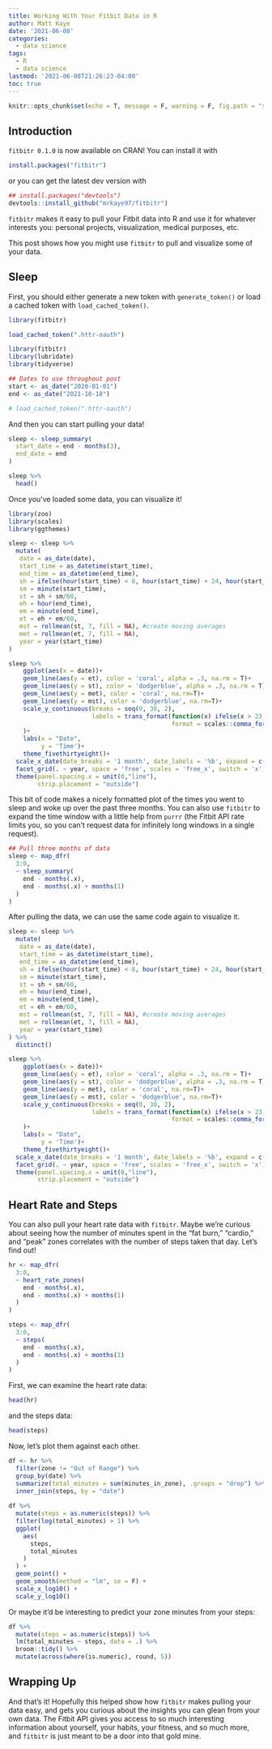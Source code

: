 ```yaml
---
title: Working With Your Fitbit Data in R
author: Matt Kaye
date: '2021-06-08'
categories:
  - data science
tags:
  - R
  - data science
lastmod: '2021-06-08T21:26:23-04:00'
toc: true
---
```


```r
knitr::opts_chunk$set(echo = T, message = F, warning = F, fig.path = "static/rmarkdown-libs", fig.align = 'center')
```

## Introduction

`fitbitr 0.1.0` is now available on CRAN! You can install it with

``` r
install.packages("fitbitr")
```

or you can get the latest dev version with

``` r
## install.packages("devtools")
devtools::install_github("mrkaye97/fitbitr")
```

`fitbitr` makes it easy to pull your Fitbit data into R and use it for whatever interests you: personal projects, visualization, medical purposes, etc.

This post shows how you might use `fitbitr` to pull and visualize some of your data.

## Sleep

First, you should either generate a new token with `generate_token()` or load a cached token with `load_cached_token()`.

```r
library(fitbitr)

load_cached_token(".httr-oauth")

```

```r
library(fitbitr)
library(lubridate)
library(tidyverse)

## Dates to use throughout post
start <- as_date("2020-01-01")
end <- as_date("2021-10-18")

# load_cached_token(".httr-oauth")
```

And then you can start pulling your data!

```r
sleep <- sleep_summary(
  start_date = end - months(3),
  end_date = end
)

sleep %>% 
  head()
```

Once you've loaded some data, you can visualize it!

```r
library(zoo)
library(scales)
library(ggthemes)

sleep <- sleep %>%
  mutate(
   date = as_date(date),
   start_time = as_datetime(start_time),
   end_time = as_datetime(end_time),
   sh = ifelse(hour(start_time) < 8, hour(start_time) + 24, hour(start_time)), #create numeric times
   sm = minute(start_time),
   st = sh + sm/60,
   eh = hour(end_time),
   em = minute(end_time),
   et = eh + em/60,
   mst = rollmean(st, 7, fill = NA), #create moving averages
   met = rollmean(et, 7, fill = NA),
   year = year(start_time)
)

sleep %>%
    ggplot(aes(x = date))+
    geom_line(aes(y = et), color = 'coral', alpha = .3, na.rm = T)+
    geom_line(aes(y = st), color = 'dodgerblue', alpha = .3, na.rm = T)+
    geom_line(aes(y = met), color = 'coral', na.rm=T)+
    geom_line(aes(y = mst), color = 'dodgerblue', na.rm=T)+
    scale_y_continuous(breaks = seq(0, 30, 2),
                       labels = trans_format(function(x) ifelse(x > 23, x - 24, x), 
                                             format = scales::comma_format(suffix = ":00", accuracy = 1))
    )+
    labs(x = "Date",
         y = 'Time')+
    theme_fivethirtyeight()+
  scale_x_date(date_breaks = '1 month', date_labels = '%b', expand = c(0, 0))+
  facet_grid(. ~ year, space = 'free', scales = 'free_x', switch = 'x') +
  theme(panel.spacing.x = unit(0,"line"), 
        strip.placement = "outside")

```

This bit of code makes a nicely formatted plot of the times you went to sleep and woke up over the past three months. You can also use `fitbitr` to expand the time window with a little help from `purrr` (the Fitbit API rate limits you, so you can't request data for infinitely long windows in a single request).

```r
## Pull three months of data
sleep <- map_dfr(
  3:0,
  ~ sleep_summary(
    end - months(.x), 
    end - months(.x) + months(1)
  )
)
```

After pulling the data, we can use the same code again to visualize it.

```r
sleep <- sleep %>%
  mutate(
   date = as_date(date),
   start_time = as_datetime(start_time),
   end_time = as_datetime(end_time),
   sh = ifelse(hour(start_time) < 8, hour(start_time) + 24, hour(start_time)), #create numeric times
   sm = minute(start_time),
   st = sh + sm/60,
   eh = hour(end_time),
   em = minute(end_time),
   et = eh + em/60,
   mst = rollmean(st, 7, fill = NA), #create moving averages
   met = rollmean(et, 7, fill = NA),
   year = year(start_time)
) %>%
  distinct()

sleep %>%
    ggplot(aes(x = date))+
    geom_line(aes(y = et), color = 'coral', alpha = .3, na.rm = T)+
    geom_line(aes(y = st), color = 'dodgerblue', alpha = .3, na.rm = T)+
    geom_line(aes(y = met), color = 'coral', na.rm=T)+
    geom_line(aes(y = mst), color = 'dodgerblue', na.rm=T)+
    scale_y_continuous(breaks = seq(0, 30, 2),
                       labels = trans_format(function(x) ifelse(x > 23, x - 24, x), 
                                             format = scales::comma_format(suffix = ":00", accuracy = 1))
    )+
    labs(x = "Date",
         y = 'Time')+
    theme_fivethirtyeight()+
  scale_x_date(date_breaks = '1 month', date_labels = '%b', expand = c(0, 0))+
  facet_grid(. ~ year, space = 'free', scales = 'free_x', switch = 'x') +
  theme(panel.spacing.x = unit(0,"line"), 
        strip.placement = "outside")
```

## Heart Rate and Steps

You can also pull your heart rate data with `fitbitr`. Maybe we're curious about seeing how the number of minutes spent in the "fat burn," "cardio," and "peak" zones correlates with the number of steps taken that day. Let's find out!

```r
hr <- map_dfr(
  3:0,
  ~ heart_rate_zones(
    end - months(.x), 
    end - months(.x) + months(1)
  )
)

steps <- map_dfr(
  3:0,
  ~ steps(
    end - months(.x), 
    end - months(.x) + months(1)
  )
)
```

First, we can examine the heart rate data:

```r
head(hr)
```

and the steps data:

```r
head(steps)
```

Now, let's plot them against each other.

```r
df <- hr %>%
  filter(zone != "Out of Range") %>%
  group_by(date) %>%
  summarize(total_minutes = sum(minutes_in_zone), .groups = "drop") %>%
  inner_join(steps, by = "date")
  
df %>%
  mutate(steps = as.numeric(steps)) %>%
  filter(log(total_minutes) > 1) %>%
  ggplot(
    aes(
      steps,
      total_minutes
    )
  ) +
  geom_point() +
  geom_smooth(method = "lm", se = F) +
  scale_x_log10() +
  scale_y_log10()
```

Or maybe it'd be interesting to predict your zone minutes from your steps:

```r
df %>%
  mutate(steps = as.numeric(steps)) %>%
  lm(total_minutes ~ steps, data = .) %>%
  broom::tidy() %>%
  mutate(across(where(is.numeric), round, 5))
```

## Wrapping Up

And that's it! Hopefully this helped show how `fitbitr` makes pulling your data easy, and gets you curious about the insights you can glean from your own data. The Fitbit API gives you access to so much interesting information about yourself, your habits, your fitness, and so much more, and `fitbitr` is just meant to be a door into that gold mine.
